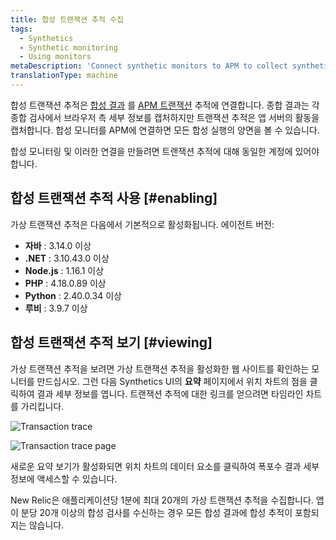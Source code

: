 ```yaml
---
title: 합성 트랜잭션 추적 수집
tags:
  - Synthetics
  - Synthetic monitoring
  - Using monitors
metaDescription: 'Connect synthetic monitors to APM to collect synthetic transaction traces, which collect an APM transaction trace for each monitor result.'
translationType: machine
---
```




합성 트랜잭션 추적은 [합성 결과](/docs/synthetics/new-relic-synthetics/using-monitors/viewing-monitor-results) 를 [APM 트랜잭션](/docs/apm/traces/transaction-traces/transaction-traces) 추적에 연결합니다. 종합 결과는 각 종합 검사에서 브라우저 측 세부 정보를 캡처하지만 트랜잭션 추적은 앱 서버의 활동을 캡처합니다. 합성 모니터를 APM에 연결하면 모든 합성 실행의 양면을 볼 수 있습니다.

<Callout variant="important">
  합성 모니터링 및 <InlinePopover type="apm"/>이러한 연결을 만들려면 트랜잭션 추적에 대해 동일한 계정에 있어야 합니다.
</Callout>

## 합성 트랜잭션 추적 사용 [#enabling]

가상 트랜잭션 추적은 다음에서 기본적으로 활성화됩니다. <InlinePopover type="apm"/>에이전트 버전:

* **자바** : 3.14.0 이상
* **.NET** : 3.10.43.0 이상
* **Node.js** : 1.16.1 이상
* **PHP** : 4.18.0.89 이상
* **Python** : 2.40.0.34 이상
* **루비** : 3.9.7 이상

## 합성 트랜잭션 추적 보기 [#viewing]

가상 트랜잭션 추적을 보려면 가상 트랜잭션 추적을 활성화한 웹 사이트를 확인하는 모니터를 만드십시오. 그런 다음 Synthetics UI의 **요약** 페이지에서 위치 차트의 점을 클릭하여 결과 세부 정보를 엽니다. 트랜잭션 추적에 대한 링크를 얻으려면 타임라인 차트를 가리킵니다.

<img
  title="Transaction trace"
  alt="Transaction trace"
  src={syntheticTransactTraceDot}
/>

<img
  title="Transaction trace page"
  alt="Transaction trace page"
  src={syntheticTransactTracePage}
/>

<figcaption>
  새로운 요약 보기가 활성화되면 위치 차트의 데이터 요소를 클릭하여 폭포수 결과 세부 정보에 액세스할 수 있습니다.
</figcaption>

New Relic은 애플리케이션당 1분에 최대 20개의 가상 트랜잭션 추적을 수집합니다. 앱이 분당 20개 이상의 합성 검사를 수신하는 경우 모든 합성 결과에 합성 추적이 포함되지는 않습니다.